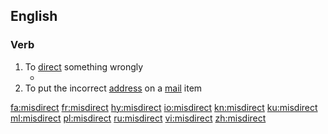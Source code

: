 ==English==

===Verb===
{{en-verb}}

# To [[direct]] something wrongly
#*{{quote-news
    | date = 21 August 2012
    | first = Ed
    | last = Pilkington
    | title = Death penalty on trial: should Reggie Clemons live or die?
    | newspaper = The Guardian
    | url = http://www.guardian.co.uk/world/2012/aug/21/death-penalty-trial-reggie-clemons?newsfeed=true
    | page = 
    | passage = In this account of events, the cards were stacked against Clemons from the beginning. His appeal lawyers have argued that he was physically beaten into making a confession, the jury was wrongfully selected and '''misdirected''', and his conviction largely achieved on individual testimony with no supporting forensic evidence presented.}}
# To put the incorrect [[address]] on a [[mail]] item

[[fa:misdirect]]
[[fr:misdirect]]
[[hy:misdirect]]
[[io:misdirect]]
[[kn:misdirect]]
[[ku:misdirect]]
[[ml:misdirect]]
[[pl:misdirect]]
[[ru:misdirect]]
[[vi:misdirect]]
[[zh:misdirect]]